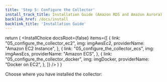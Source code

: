 ```yaml
---
title: 'Step 5: Configure the Collector'
install_track_title: Installation Guide (Amazon RDS and Amazon Aurora)
backlink_href: /docs/install
backlink_title: 'Installation Guide'
---
```




  return (
    <InstallChoice
      docsRoot={false}
      items={[
        {
          link: "05_configure_the_collector_ec2",
          img: imgAwsEc2,
          providerName: "Amazon EC2 Instance",
        },
        {
          link: "05_configure_the_collector_ecs",
          img: imgAwsEcs,
          providerName: "Amazon ECS",
        },
        {
          link: "05_configure_the_collector_docker",
          img: imgDocker,
          providerName: "Docker on EC2",
        },
      ]}
    />
  )
}

Choose where you have installed the collector:

<SelectCollectorPlatform />
